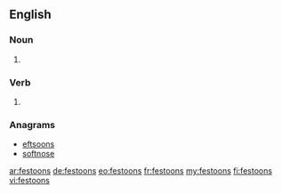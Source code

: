 ==English==

===Noun===
{{head|en|plural}}

# {{plural of|festoon|lang=en}}

===Verb===
{{head|en|verb form}}

# {{en-third-person singular of|festoon}}

===Anagrams===
* [[eftsoons#English|eftsoons]]
* [[softnose#English|softnose]]

[[ar:festoons]]
[[de:festoons]]
[[eo:festoons]]
[[fr:festoons]]
[[my:festoons]]
[[fi:festoons]]
[[vi:festoons]]